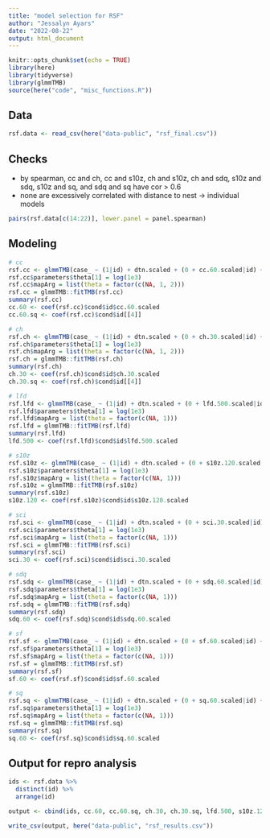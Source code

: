 ---
title: "model selection for RSF"
author: "Jessalyn Ayars"
date: "2022-08-22"
output: html_document
---

```{r setup, include=FALSE}
knitr::opts_chunk$set(echo = TRUE)
library(here)
library(tidyverse)
library(glmmTMB)
source(here("code", "misc_functions.R"))
```


## Data
```{r data}
rsf.data <- read_csv(here("data-public", "rsf_final.csv"))
```


## Checks
- by spearman, cc and ch, cc and s10z, ch and s10z, ch and sdq, s10z and sdq, s10z and sq, and sdq and sq have cor > 0.6
- none are excessively correlated with distance to nest
-> individual models
```{r}
pairs(rsf.data[c(14:22)], lower.panel = panel.spearman) 
```

## Modeling
```{r}
# cc
rsf.cc <- glmmTMB(case_ ~ (1|id) + dtn.scaled + (0 + cc.60.scaled|id) + cc.60.scaled + (0 + I(cc.60.scaled^2)|id) + I(cc.60.scaled^2), data = rsf.data, family = "binomial", REML = T, doFit = F)
rsf.cc$parameters$theta[1] = log(1e3)
rsf.cc$mapArg = list(theta = factor(c(NA, 1, 2)))
rsf.cc = glmmTMB::fitTMB(rsf.cc)
summary(rsf.cc)  
cc.60 <- coef(rsf.cc)$cond$id$cc.60.scaled
cc.60.sq <- coef(rsf.cc)$cond$id[[4]]

# ch
rsf.ch <- glmmTMB(case_ ~ (1|id) + dtn.scaled + (0 + ch.30.scaled|id) + ch.30.scaled + (0 + I(ch.30.scaled^2)|id) + I(ch.30.scaled^2), data = rsf.data, family = "binomial", REML = T, doFit = F)
rsf.ch$parameters$theta[1] = log(1e3)
rsf.ch$mapArg = list(theta = factor(c(NA, 1, 2)))
rsf.ch = glmmTMB::fitTMB(rsf.ch)
summary(rsf.ch) 
ch.30 <- coef(rsf.ch)$cond$id$ch.30.scaled
ch.30.sq <- coef(rsf.ch)$cond$id[[4]]

# lfd
rsf.lfd <- glmmTMB(case_ ~ (1|id) + dtn.scaled + (0 + lfd.500.scaled|id) + lfd.500.scaled, data = rsf.data, family = "binomial", REML = T, doFit = F)
rsf.lfd$parameters$theta[1] = log(1e3)
rsf.lfd$mapArg = list(theta = factor(c(NA, 1)))
rsf.lfd = glmmTMB::fitTMB(rsf.lfd)
summary(rsf.lfd) 
lfd.500 <- coef(rsf.lfd)$cond$id$lfd.500.scaled

# s10z
rsf.s10z <- glmmTMB(case_ ~ (1|id) + dtn.scaled + (0 + s10z.120.scaled|id) + s10z.120.scaled, data = rsf.data, family = "binomial", REML = T, doFit = F)
rsf.s10z$parameters$theta[1] = log(1e3)
rsf.s10z$mapArg = list(theta = factor(c(NA, 1)))
rsf.s10z = glmmTMB::fitTMB(rsf.s10z)
summary(rsf.s10z)  
s10z.120 <- coef(rsf.s10z)$cond$id$s10z.120.scaled

# sci
rsf.sci <- glmmTMB(case_ ~ (1|id) + dtn.scaled + (0 + sci.30.scaled|id) + sci.30.scaled, data = rsf.data, family = "binomial", REML = T, doFit = F)
rsf.sci$parameters$theta[1] = log(1e3)
rsf.sci$mapArg = list(theta = factor(c(NA, 1)))
rsf.sci = glmmTMB::fitTMB(rsf.sci)
summary(rsf.sci)  
sci.30 <- coef(rsf.sci)$cond$id$sci.30.scaled

# sdq
rsf.sdq <- glmmTMB(case_ ~ (1|id) + dtn.scaled + (0 + sdq.60.scaled|id) + sdq.60.scaled, data = rsf.data, family = "binomial", REML = T, doFit = F)
rsf.sdq$parameters$theta[1] = log(1e3)
rsf.sdq$mapArg = list(theta = factor(c(NA, 1)))
rsf.sdq = glmmTMB::fitTMB(rsf.sdq)
summary(rsf.sdq)  
sdq.60 <- coef(rsf.sdq)$cond$id$sdq.60.scaled

# sf
rsf.sf <- glmmTMB(case_ ~ (1|id) + dtn.scaled + (0 + sf.60.scaled|id) + sf.60.scaled, data = rsf.data, family = "binomial", REML = T, doFit = F)
rsf.sf$parameters$theta[1] = log(1e3)
rsf.sf$mapArg = list(theta = factor(c(NA, 1)))
rsf.sf = glmmTMB::fitTMB(rsf.sf)
summary(rsf.sf)  
sf.60 <- coef(rsf.sf)$cond$id$sf.60.scaled

# sq
rsf.sq <- glmmTMB(case_ ~ (1|id) + dtn.scaled + (0 + sq.60.scaled|id) + sq.60.scaled, data = rsf.data, family = "binomial", REML = T, doFit = F)
rsf.sq$parameters$theta[1] = log(1e3)
rsf.sq$mapArg = list(theta = factor(c(NA, 1)))
rsf.sq = glmmTMB::fitTMB(rsf.sq)
summary(rsf.sq)  
sq.60 <- coef(rsf.sq)$cond$id$sq.60.scaled
```


## Output for repro analysis
```{r}
ids <- rsf.data %>%
  distinct(id) %>%
  arrange(id)

output <- cbind(ids, cc.60, cc.60.sq, ch.30, ch.30.sq, lfd.500, s10z.120, sci.30, sdq.60, sf.60, sq.60) 

write_csv(output, here("data-public", "rsf_results.csv"))
```

